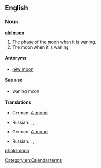 ==English==

===Noun===
'''[[old]] [[moon]]'''

# The [[phase]] of the [[moon]] when it is [[wane|waning]].
# The moon when it is waning.

====Antonyms====
* [[new moon]]

====See also====
* [[waning moon]]

====Translations====
{{trans-top|phase of moon when it is waning}}
* German: [[Altmond]] {{m}}
{{trans-mid}}
* Russian: {{t|ru|убывающая луна|f}},  {{t|ru|луна на исходе|f}},  {{t|ru|старая луна|f}}
{{trans-bottom}}

{{trans-top|the moon when it is waning}}
* German: [[Altmond]] {{m}}
{{trans-mid}}
* Russian: {{t|ru|убывающая луна|f}},  {{t|ru|луна на исходе|f}},  {{t|ru|старая луна|f}}
{{trans-bottom}}

[[Category:en:Calendar terms]]

[[pt:old moon]]